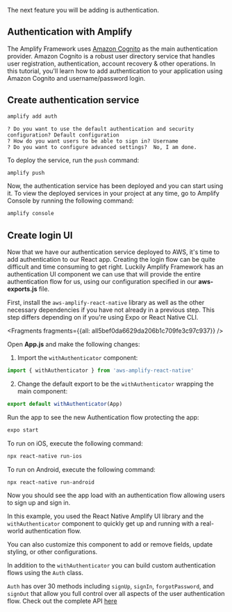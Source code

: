 The next feature you will be adding is authentication.

## Authentication with Amplify

The Amplify Framework uses [Amazon Cognito](https://aws.amazon.com/cognito/) as the main authentication provider. Amazon Cognito is a robust user directory service that handles user registration, authentication, account recovery & other operations. In this tutorial, you'll learn how to add authentication to your application using Amazon Cognito and username/password login.

## Create authentication service

```bash
amplify add auth
```

```console
? Do you want to use the default authentication and security configuration? Default configuration
? How do you want users to be able to sign in? Username
? Do you want to configure advanced settings?  No, I am done.
```

To deploy the service, run the `push` command:

```bash
amplify push
```

Now, the authentication service has been deployed and you can start using it. To view the deployed services in your project at any time, go to Amplify Console by running the following command:

```bash
amplify console
```

## Create login UI

Now that we have our authentication service deployed to AWS, it's time to add authentication to our React app. Creating the login flow can be quite difficult and time consuming to get right. Luckily Amplify Framework has an authentication UI component we can use that will provide the entire authentication flow for us, using our configuration specified in our __aws-exports.js__ file.

First, install the `aws-amplify-react-native` library as well as the other necessary dependencies if you have not already in a previous step. This step differs depending on if you're using Expo or React Native CLI.




<Fragments fragments={{all: all5bef0da6629da206b1c709fe3c97c937}} />

Open __App.js__ and make the following changes:

1. Import the `withAuthenticator` component:

```javascript
import { withAuthenticator } from 'aws-amplify-react-native'
```

2. Change the default export to be the `withAuthenticator` wrapping the main component:

```javascript
export default withAuthenticator(App)
```

Run the app to see the new Authentication flow protecting the app:

<BlockSwitcher>
<CodeBlock name="Expo">

```bash
expo start
```

</CodeBlock>
<CodeBlock name="React Native CLI">

To run on iOS, execute the following command:
```bash
npx react-native run-ios
```

To run on Android, execute the following command:
```bash
npx react-native run-android
```

</CodeBlock>
</BlockSwitcher>

Now you should see the app load with an authentication flow allowing users to sign up and sign in.

In this example, you used the React Native Amplify UI library and the `withAuthenticator` component to quickly get up and running with a real-world authentication flow.

You can also customize this component to add or remove fields, update styling, or other configurations.

In addition to the `withAuthenticator` you can build custom authentication flows using the `Auth` class.

`Auth` has over 30 methods including `signUp`, `signIn`, `forgotPassword`, and `signOut` that allow you full control over all aspects of the user authentication flow. Check out the complete API [here](https://aws-amplify.github.io/amplify-js/api/classes/authclass.html)
